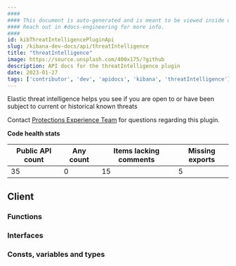 ```yaml
---
####
#### This document is auto-generated and is meant to be viewed inside our experimental, new docs system.
#### Reach out in #docs-engineering for more info.
####
id: kibThreatIntelligencePluginApi
slug: /kibana-dev-docs/api/threatIntelligence
title: "threatIntelligence"
image: https://source.unsplash.com/400x175/?github
description: API docs for the threatIntelligence plugin
date: 2023-01-27
tags: ['contributor', 'dev', 'apidocs', 'kibana', 'threatIntelligence']
---
```


Elastic threat intelligence helps you see if you are open to or have been subject to current or historical known threats

Contact [Protections Experience Team](https://github.com/orgs/elastic/teams/protections-experience) for questions regarding this plugin.

**Code health stats**

| Public API count  | Any count | Items lacking comments | Missing exports |
|-------------------|-----------|------------------------|-----------------|
| 35 | 0 | 15 | 5 |

## Client

### Functions
<DocDefinitionList data={threatIntelligenceObj.client.functions}/>

### Interfaces
<DocDefinitionList data={threatIntelligenceObj.client.interfaces}/>

### Consts, variables and types
<DocDefinitionList data={threatIntelligenceObj.client.misc}/>

